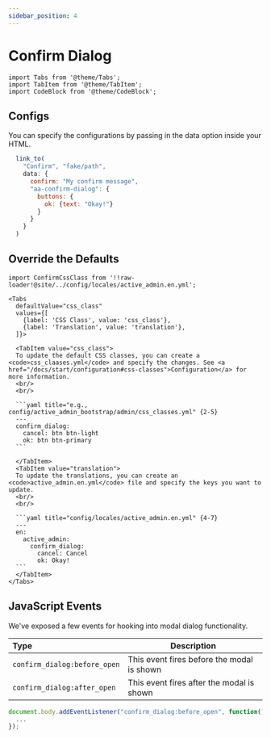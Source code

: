 ```yaml
---
sidebar_position: 4
---
```


# Confirm Dialog

````mdx-code-block
import Tabs from '@theme/Tabs';
import TabItem from '@theme/TabItem';
import CodeBlock from '@theme/CodeBlock';
````

## Configs
You can specify the configurations by passing in the data option inside your HTML.

```javascript {3-10}
  link_to(
    "Confirm", "fake/path",
    data: {
      confirm: "My confirm message",
      "aa-confirm-dialog": {
        buttons: {
          ok: {text: "Okay!"}
        }
      }
    }
  )
```

## Override the Defaults
````mdx-code-block
import ConfirmCssClass from '!!raw-loader!@site/../config/locales/active_admin.en.yml';

<Tabs
  defaultValue="css_class"
  values={[
    {label: 'CSS Class', value: 'css_class'},
    {label: 'Translation', value: 'translation'},
  ]}>

  <TabItem value="css_class">
  To update the default CSS classes, you can create a <code>css_claases.yml</code> and specify the changes. See <a href="/docs/start/configuration#css-classes">Configuration</a> for more information.
  <br/>
  <br/>

  ```yaml title="e.g., config/active_admin_bootstrap/admin/css_classes.yml" {2-5}
  ---
  confirm_dialog:
    cancel: btn btn-light
    ok: btn btn-primary
  ```

  </TabItem>
  <TabItem value="translation">
  To update the translations, you can create an <code>active_admin.en.yml</code> file and specify the keys you want to update.
  <br/>
  <br/>

  ```yaml title="config/locales/active_admin.en.yml" {4-7}
  ---
  en:
    active_admin:
      confirm_dialog:
        cancel: Cancel
        ok: Okay!
  ```
  </TabItem>
</Tabs>
````

## JavaScript Events
We've exposed a few events for hooking into modal dialog functionality.

| Type                       | Description
| :------------------------- | ------------
| `confirm_dialog:before_open` | This event fires before the modal is shown
| `confirm_dialog:after_open`  | This event fires after the modal is shown


```javascript
document.body.addEventListener("confirm_dialog:before_open", function() {
  ...
});
```
